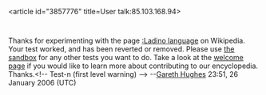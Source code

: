 <article id="3857776" title=User talk:85.103.168.94>
	<talkpage id="3857776" title="User talk:85.103.168.94">
Thanks for experimenting with the page [[:Ladino language]] on Wikipedia. Your test worked, and has been reverted or removed. Please use [[Wikipedia:Sandbox|the sandbox]] for any other tests you want to do. Take a look at the [[Wikipedia:Welcome, newcomers|welcome page]] if you would like to learn more about contributing to our encyclopedia.  Thanks.&lt;!-- Test-n (first level warning) --&gt; --[[User:Garzo|Gareth Hughes]] 23:51, 26 January 2006 (UTC)
	</talkpage>
</article>